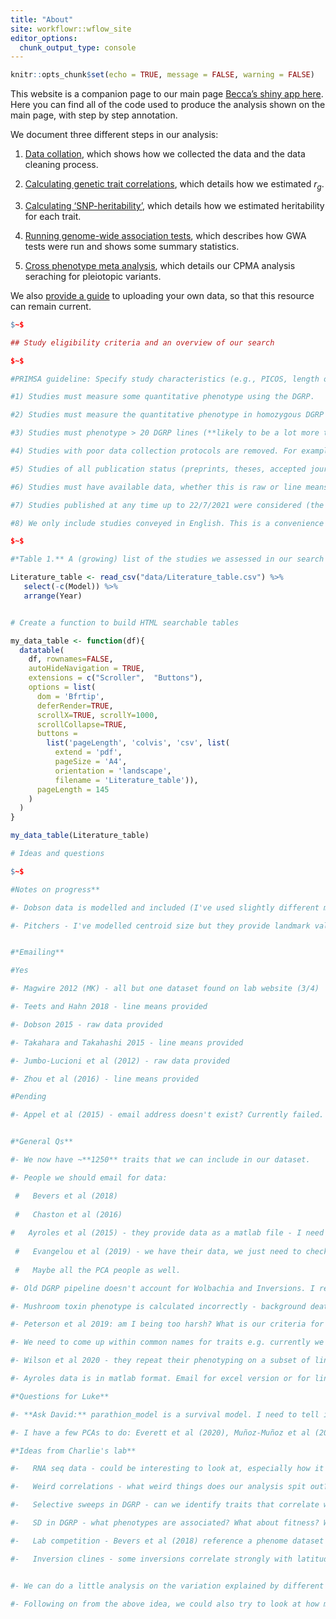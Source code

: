 ```yaml
---
title: "About"
site: workflowr::wflow_site
editor_options:
  chunk_output_type: console
---
```


```r
knitr::opts_chunk$set(echo = TRUE, message = FALSE, warning = FALSE)
```

This website is a companion page to our main page [Becca's shiny app here](...). Here you can find all of the code used to produce the analysis shown on the main page, with step by step annotation.

We document three different steps in our analysis:

1. [Data collation](Data_collation.html), which shows how we collected the data and the data cleaning process.

2. [Calculating genetic trait correlations](Analysis.html), which details how we estimated $r_g$.

3. [Calculating 'SNP-heritability'](SNP_heritabilities.html), which details how we estimated heritability for each trait.

4. [Running genome-wide association tests](run_gwas.html), which describes how GWA tests were run and shows some summary statistics.

5. [Cross phenotype meta analysis](cross_phenotype_meta_analysis.html), which details our CPMA analysis seraching for pleiotopic variants.

We also [provide a guide](How_to.html) to uploading your own data, so that this resource can remain current.


```r
$~$

## Study eligibility criteria and an overview of our search

$~$

#PRIMSA guideline: Specify study characteristics (e.g., PICOS, length of follow-up) and report characteristics (e.g. years considered, language, publication status) used as criteria for eligibility, giving rationale.

#1) Studies must measure some quantitative phenotype using the DGRP.

#2) Studies must measure the quantitative phenotype in homozygous DGRP flies. Phenotypes measured in DGRP F1s are affected by dominance and epistatic interactions that are not present in DGRP homozygotes. This means we are unable to calculate genetic correlations between heterozygous and homozygous flies. 

#3) Studies must phenotype > 20 DGRP lines (**likely to be a lot more than this**). Correlation coefficients are unreliable when there are few data points (perhaps 80+ when we do correlation analysis).

#4) Studies with poor data collection protocols are removed. For example, studies that calculate line means with n = 1.

#5) Studies of all publication status (preprints, theses, accepted journal articles) are considered.

#6) Studies must have available data, whether this is raw or line means. Data can be sourced from the manuscript, supplementary files or tables, a data repository (e.g. dryad or github) or by correspondence with the authors.

#7) Studies published at any time up to 22/7/2021 were considered (the shiny app can be continuously updated to remain current, with step by step instructions included in our manuscript on how to do this). The DGRP was formally introduced to the scientific community in 2012, so the vast majority of considered studies were published after this year. However, the DGRP was made available to some research groups before this point, so we do not impose a strict lower bound on our search year criteria. 

#8) We only include studies conveyed in English. This is a convenience criterion.

$~$

#*Table 1.** A (growing) list of the studies we assessed in our search for DGRP quantitative trait means.

Literature_table <- read_csv("data/Literature_table.csv") %>% 
   select(-c(Model)) %>% 
   arrange(Year)


# Create a function to build HTML searchable tables

my_data_table <- function(df){
  datatable(
    df, rownames=FALSE,
    autoHideNavigation = TRUE,
    extensions = c("Scroller",  "Buttons"),
    options = list(
      dom = 'Bfrtip',
      deferRender=TRUE,
      scrollX=TRUE, scrollY=1000,
      scrollCollapse=TRUE,
      buttons =
        list('pageLength', 'colvis', 'csv', list(
          extend = 'pdf',
          pageSize = 'A4',
          orientation = 'landscape',
          filename = 'Literature_table')),
      pageLength = 145
    )
  )
}

my_data_table(Literature_table)

# Ideas and questions

$~$

#Notes on progress**

#- Dobson data is modelled and included (I've used slightly different metrics - they should show the same results just on a different scale)

#- Pitchers - I've modelled centroid size but they provide landmark values all across the wing that I haven't used.


#*Emailing**

#Yes

#- Magwire 2012 (MK) - all but one dataset found on lab website (3/4)

#- Teets and Hahn 2018 - line means provided

#- Dobson 2015 - raw data provided

#- Takahara and Takahashi 2015 - line means provided

#- Jumbo-Lucioni et al (2012) - raw data provided

#- Zhou et al (2016) - line means provided

#Pending

#- Appel et al (2015) - email address doesn't exist? Currently failed.


#*General Qs**

#- We now have ~**1250** traits that we can include in our dataset.

#- People we should email for data: 

 #   Bevers et al (2018) 
    
 #   Chaston et al (2016)
    
#   Ayroles et al (2015) - they provide data as a matlab file - I need to be at Uni to download matlab
    
 #   Evangelou et al (2019) - we have their data, we just need to check how they measured a few things. 
    
 #   Maybe all the PCA people as well.

#- Old DGRP pipeline doesn't account for Wolbachia and Inversions. I remember some studies provide adjusted and unadjusted data. Need to screen every paper for this! **How should I model this?**

#- Mushroom toxin phenotype is calculated incorrectly - background death not accounted for. I've noted this in the trait description, but have not made any changes. Apparently easy to fix - email Paul. I think this is in Paul's insecticide paper...

#- Peterson et al 2019: am I being too harsh? What is our criteria for data quality?

#- We need to come up within common names for traits e.g. currently we have cold tolerance, cold hardiness and cold resistance in our dataset.

#- Wilson et al 2020 - they repeat their phenotyping on a subset of lines to explicitly validate their findings. Should we model these together or include these as separate datasets. Currently I have only included their first and most complete rep, as they were highly correlated and this is what they used for their GWA. This raises the larger question of whether we should model traits that have been measured multiple times as one larger composite measure or keep them separate. 

#- Ayroles data is in matlab format. Email for excel version or for line means?

#*Questions for Luke**

#- **Ask David:** parathion_model is a survival model. I need to tell it to predict survival only up to 48 hrs because that's how long they measured it for. How do I set an upper limit on the posterior? Currently, have fit binomial model for survival at 48hr instead.

#- I have a few PCAs to do: Everett et al (2020), Muñoz-Muñoz et al (2016) - they have PCA data supplied, Dembeck et al (2015) - this is the CHC paper, Jin et al (2020) - metabolome data, Zhou et al (2020) - metabolome data (452 traits!!) 

#*Ideas from Charlie's lab**

#-   RNA seq data - could be interesting to look at, especially how it differs between sexes and the relationship to different traits.

#-   Weird correlations - what weird things does our analysis spit out? Good for a laugh/ paper attention if handled correctly + it might encourage people to get back in the lab and test them.

#-   Selective sweeps in DGRP - can we identify traits that correlate with them / discover new sweeps - Paul reckons that with our data this will be easy and is more than happy to help

#-   SD in DGRP - what phenotypes are associated? What about fitness? What about selective sweeps?

#-   Lab competition - Bevers et al (2018) reference a phenome dataset with 600+ traits that hasn't been published

#-   Inversion clines - some inversions correlate strongly with latitude. They might be a nice proxy, so we could use them to find phenotypes associated with latitude e.g. critical thermal maximum etc.


#- We can do a little analysis on the variation explained by different lab conditions for a couple of phenotypes. To accurately estimate genetic correlations between traits, we assume that this between-lab variation is small in comparison to the genetic variation between lines. We can pick a commonly phenotype trait e.g. lifespan or CT-max, fit a model with a lab * line interaction and do some variance partitioning. If phenotypes are robust across lab environments we expect that this interaction will explain a very small amount of the variation in phenotype. 

#- Following on from the above idea, we could also try to look at how mutational variance affects phenotype in commonly measured traits. We could use year sampled as a proxy for the number of generations spent as a line (culturing protocol will be an important variable here e.g. are lines maintained by single fly crosses or just in standard vial conditions), and test if the variance in trait values are positively correlated with generation of culture. 
```
